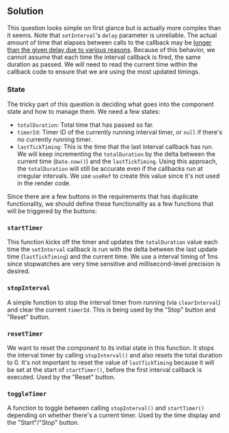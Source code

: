 
## Solution

This question looks simple on first glance but is actually more complex than it seems. Note that `setInterval`'s `delay` parameter is unreliable. The actual amount of time that elapses between calls to the callback may be [longer than the given delay due to various reasons](https://developer.mozilla.org/en-US/docs/Web/API/setTimeout#reasons_for_delays_longer_than_specified). Because of this behavior, we cannot assume that each time the interval callback is fired, the same duration as passed. We will need to read the current time within the callback code to ensure that we are using the most updated timings.

### State

The tricky part of this question is deciding what goes into the component state and how to manage them. We need a few states:

- `totalDuration`: Total time that has passed so far.
- `timerId`: Timer ID of the currently running interval timer, or `null` if there's no currently running timer.
- `lastTickTiming`: This is the time that the last interval callback has run. We will keep incrementing the `totalDuration` by the delta between the current time (`Date.now()`) and the `lastTickTiming`. Using this approach, the `totalDuration` will still be accurate even if the callbacks run at irregular intervals. We use `useRef` to create this value since it's not used in the render code.

Since there are a few buttons in the requirements that has duplicate functionality, we should define these functionality as a few functions that will be triggered by the buttons:

### `startTimer`

This function kicks off the timer and updates the `totalDuration` value each time the `setInterval` callback is run with the delta between the last update time (`lastTickTiming`) and the current time. We use a interval timing of 1ms since stopwatches are very time sensitive and millisecond-level precision is desired.

### `stopInterval`

A simple function to stop the interval timer from running (via `clearInterval`) and clear the current `timerId`. This is being used by the "Stop" button and "Reset" button.

### `resetTimer`

We want to reset the component to its initial state in this function. It stops the interval timer by calling `stopInterval()` and also resets the total duration to 0. It's not important to reset the value of `lastTickTiming` because it will be set at the start of `startTimer()`, before the first interval callback is executed. Used by the "Reset" button.

### `toggleTimer`

A function to toggle between calling `stopInterval()` and `startTimer()` depending on whether there's a current timer. Used by the time display and the "Start"/"Stop" button.

<TestCases />
<Notes />
